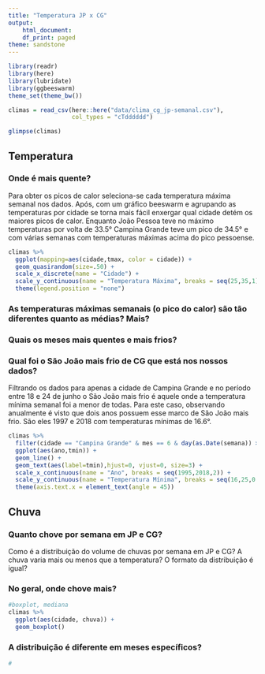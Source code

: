 ```yaml
---
title: "Temperatura JP x CG"
output:
    html_document:
    df_print: paged
theme: sandstone
---
```


```r
library(readr)
library(here)
library(lubridate)
library(ggbeeswarm)
theme_set(theme_bw())
```

```r
climas = read_csv(here::here("data/clima_cg_jp-semanal.csv"), 
                  col_types = "cTdddddd")

glimpse(climas)
```

## Temperatura

### Onde é mais quente?
  Para obter os picos de calor seleciona-se cada temperatura máxima semanal nos dados. Após, com um gráfico beeswarm e agrupando as temperaturas por cidade se torna mais fácil enxergar qual cidade detém os maiores picos de calor. Enquanto João Pessoa teve no máximo temperaturas por volta de 33.5° Campina Grande teve um pico de 34.5° e com várias semanas com temperaturas máximas acima do pico pessoense.

```r
climas %>%
  ggplot(mapping=aes(cidade,tmax, color = cidade)) + 
  geom_quasirandom(size=.50) +
  scale_x_discrete(name = "Cidade") +
  scale_y_continuous(name = "Temperatura Máxima", breaks = seq(25,35,1)) +
  theme(legend.position = "none")
```



### As temperaturas máximas semanais (o pico do calor) são tão diferentes quanto as médias? Mais?  

### Quais os meses mais quentes e mais frios? 

### Qual foi o São João  mais frio de CG que está nos nossos dados?
  Filtrando os dados para apenas a cidade de Campina Grande e no período entre 18 e 24 de junho o São João mais frio é aquele onde a temperatura mínima semanal foi a menor de todas. Para este caso, observando anualmente é visto que dois anos possuem esse marco de São João mais frio. São eles 1997 e 2018 com temperaturas mínimas de 16.6°.
```r
climas %>%
  filter(cidade == "Campina Grande" & mes == 6 & day(as.Date(semana)) >= 18 & day(as.Date(semana)) <=24) %>%
  ggplot(aes(ano,tmin)) + 
  geom_line() +
  geom_text(aes(label=tmin),hjust=0, vjust=0, size=3) +
  scale_x_continuous(name = "Ano", breaks = seq(1995,2018,2)) +
  scale_y_continuous(name = "Temperatura Mínima", breaks = seq(16,25,0.5)) +
  theme(axis.text.x = element_text(angle = 45))

```



## Chuva

### Quanto chove por semana em JP e CG?

Como é a distribuição do volume de chuvas por semana em JP e CG? A chuva varia mais ou menos que a temperatura? O formato da distribuição é igual? 

### No geral, onde chove mais?
```r
#boxplot, mediana
climas %>%
  ggplot(aes(cidade, chuva)) +
  geom_boxplot()
```

### A distribuição é diferente em meses específicos? 
```r
#
```

